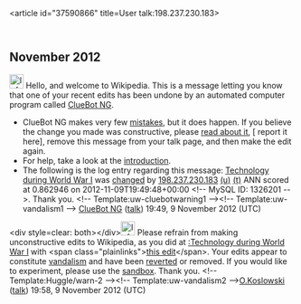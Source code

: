 <article id="37590866" title=User talk:198.237.230.183>
	<talkpage id="37590866" title="User talk:198.237.230.183">


== November 2012 ==
[[Image:Information.svg|left|25px|alt=|link=]] Hello, and welcome to Wikipedia. This is a message letting you know that one of your recent edits has been undone by an automated computer program called [[User:ClueBot NG|ClueBot NG]].
{{clear}}
* ClueBot NG makes very few [[User:ClueBot NG#Information About False Positives|mistakes]], but it does happen. If you believe the change you made was constructive, please [[User:ClueBot NG#Information About False Positives|read about it]], [{{User:ClueBot NG/Warnings/FPReport|1326201}} report it here], remove this message from your talk page, and then make the edit again.
* For help, take a look at the [[Wikipedia:Introduction|introduction]].
* The following is the log entry regarding this message: [[Technology during World War I]] was [http://en.wikipedia.org/w/index.php?title=Technology+during+World+War+I&amp;diff=522224933&amp;oldid=522224894 changed] by [[Special:Contributions/198.237.230.183|198.237.230.183]] [[User:198.237.230.183|(u)]] [[User talk:198.237.230.183|(t)]] ANN scored at 0.862946 on 2012-11-09T19:49:48+00:00 &lt;!-- MySQL ID: 1326201 --&gt;. Thank you. &lt;!-- Template:uw-cluebotwarning1 --&gt;&lt;!-- Template:uw-vandalism1 --&gt; [[User:ClueBot NG|ClueBot NG]] ([[User talk:ClueBot NG|talk]]) 19:49, 9 November 2012 (UTC)

&lt;div style=clear: both&gt;&lt;/div&gt;[[File:Information.svg|25px|alt=|link=]] Please refrain from making unconstructive edits to Wikipedia, as you did at [[:Technology during World War I]] with &lt;span class=&quot;plainlinks&quot;&gt;[http://en.wikipedia.org/wiki/Technology_during_World_War_I?diff=522226037 this edit]&lt;/span&gt;. Your edits appear to constitute [[Wikipedia:Vandalism|vandalism]] and have been [[Help:Reverting|reverted]] or removed. If you would like to experiment, please use the [[Wikipedia:Sandbox|sandbox]]. Thank you. &lt;!-- Template:Huggle/warn-2 --&gt;&lt;!-- Template:uw-vandalism2 --&gt;[[User:O.Koslowski|O.Koslowski]] ([[User talk:O.Koslowski|talk]]) 19:58, 9 November 2012 (UTC)
	</talkpage>
</article>
